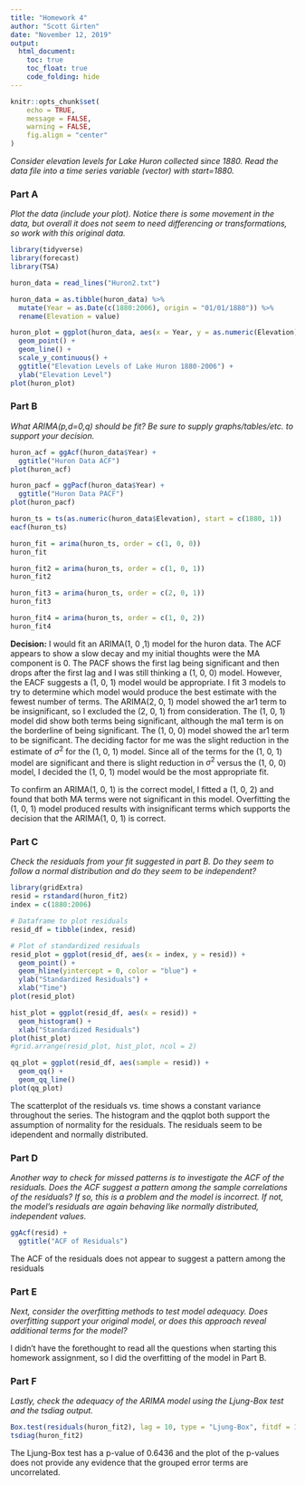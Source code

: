 ```yaml
---
title: "Homework 4"
author: "Scott Girten"
date: "November 12, 2019"
output:
  html_document:
    toc: true
    toc_float: true
    code_folding: hide
---
```


```r
knitr::opts_chunk$set(
	echo = TRUE,
	message = FALSE,
	warning = FALSE,
	fig.align = "center"
)
```

*Consider elevation levels for Lake Huron collected since 1880.  Read the data file into a time series variable (vector) with start=1880.  *

### Part A

*Plot the data (include your plot).  Notice there is some movement in the data, but overall it does not seem to need differencing or transformations, so work with this original data.*


```r
library(tidyverse)
library(forecast)
library(TSA)

huron_data = read_lines("Huron2.txt")

huron_data = as.tibble(huron_data) %>% 
  mutate(Year = as.Date(c(1880:2006), origin = "01/01/1880")) %>% 
  rename(Elevation = value)

huron_plot = ggplot(huron_data, aes(x = Year, y = as.numeric(Elevation))) + 
  geom_point() +
  geom_line() + 
  scale_y_continuous() +
  ggtitle("Elevation Levels of Lake Huron 1880-2006") + 
  ylab("Elevation Level")
plot(huron_plot)
```

### Part B

*What ARIMA(p,d=0,q) should be fit?  Be sure to supply graphs/tables/etc. to support your decision.*

```r

huron_acf = ggAcf(huron_data$Year) + 
  ggtitle("Huron Data ACF")
plot(huron_acf)
```

```r
huron_pacf = ggPacf(huron_data$Year) + 
  ggtitle("Huron Data PACF")
plot(huron_pacf)

```

```r
huron_ts = ts(as.numeric(huron_data$Elevation), start = c(1880, 1))
eacf(huron_ts)
```


```r
huron_fit = arima(huron_ts, order = c(1, 0, 0))
huron_fit

```

```r
huron_fit2 = arima(huron_ts, order = c(1, 0, 1))
huron_fit2
```

```r
huron_fit3 = arima(huron_ts, order = c(2, 0, 1))
huron_fit3
```

```r
huron_fit4 = arima(huron_ts, order = c(1, 0, 2))
huron_fit4
```


**Decision:** I would fit an ARIMA(1, 0 ,1) model for the huron data.  The ACF appears to show a slow decay and my initial thoughts were the MA component is 0.  The PACF shows the first lag being significant and then drops after the first lag and I was still thinking a (1, 0, 0) model.  However, the EACF suggests a (1, 0, 1) model would be appropriate.  I fit 3 models to try to determine which model would produce the best estimate with the fewest number of terms.  The ARIMA(2, 0, 1) model showed the ar1 term to be insignificant, so I excluded the (2, 0, 1) from consideration.  The (1, 0, 1) model did show both terms being significant, although the ma1 term is on the borderline of being significant.  The (1, 0, 0) model showed the ar1 term to be significant.  The deciding factor for me was the slight reduction in the estimate of $\sigma^2$ for the (1, 0, 1) model.  Since all of the terms for the (1, 0, 1) model are significant and there is slight reduction in $\sigma^2$ versus the (1, 0, 0) model, I decided the (1, 0, 1) model would be the most appropriate fit.  

To confirm an ARIMA(1, 0, 1) is the correct model, I fitted a (1, 0, 2) and found that both MA terms were not significant in this model.  Overfitting the (1, 0, 1) model produced results with insignificant terms which supports the decision that the ARIMA(1, 0, 1) is correct.

### Part C

*Check the residuals from your fit suggested in part B.  Do they seem to follow a normal distribution and do they seem to be independent?*

```r
library(gridExtra)
resid = rstandard(huron_fit2)
index = c(1880:2006)

# Dataframe to plot residuals
resid_df = tibble(index, resid)

# Plot of standardized residuals
resid_plot = ggplot(resid_df, aes(x = index, y = resid)) + 
  geom_point() + 
  geom_hline(yintercept = 0, color = "blue") + 
  ylab("Standardized Residuals") + 
  xlab("Time") 
plot(resid_plot)

hist_plot = ggplot(resid_df, aes(x = resid)) + 
  geom_histogram() +
  xlab("Standardized Residuals")
plot(hist_plot)
#grid.arrange(resid_plot, hist_plot, ncol = 2)

qq_plot = ggplot(resid_df, aes(sample = resid)) +
  geom_qq() +
  geom_qq_line()
plot(qq_plot)


```

The scatterplot of the residuals vs. time shows a constant variance throughout the series.  The histogram and the qqplot both support the assumption of normality for the residuals.  The residuals seem to be idependent and normally distributed.

### Part D

*Another way to check for missed patterns is to investigate the ACF of the residuals.  Does the ACF suggest a pattern among the sample correlations of the residuals?  If so, this is a problem and the model is incorrect. If not, the model's residuals are again behaving like normally distributed, independent values. *

```r
ggAcf(resid) +
  ggtitle("ACF of Residuals")
```

The ACF of the residuals does not appear to suggest a pattern among the residuals

### Part E

*Next, consider the overfitting methods to test model adequacy.  Does overfitting support your original model, or does this approach reveal additional terms for the model?*

I didn't have the forethought to read all the questions when starting this homework assignment, so I did the overfitting of the model in Part B.

### Part F

*Lastly, check the adequacy of the ARIMA model using the Ljung-Box test and the tsdiag output. *

```r
Box.test(residuals(huron_fit2), lag = 10, type = "Ljung-Box", fitdf = 1)
tsdiag(huron_fit2)

```


The Ljung-Box test has a p-value of 0.6436 and the plot of the p-values does not provide any evidence that the grouped error terms are uncorrelated.
